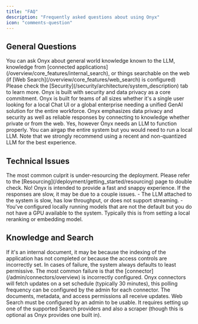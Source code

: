 ```yaml
---
title: "FAQ"
description: "Frequently asked questions about using Onyx"
icon: "comments-question"
---
```


## General Questions

<AccordionGroup>
  <Accordion title="What kind of questions can I ask Onyx?">
    You can ask Onyx about general world knowledge known to the LLM,
    knowledge from [connected applications](/overview/core_features/internal_search),
    or things searchable on the web (if [Web Search](/overview/core_features/web_search) is configured)
  </Accordion>

  <Accordion title="How is my private data being processed?">
    Please check the [Security](/security/architecture/system_description) tab to learn more.
    Onyx is built with security and data privacy as a core commitment.
  </Accordion>

  <Accordion title="How do I know if Onyx is right for me?">
    Onyx is built for teams of all sizes whether it's a single user looking for a local Chat UI or a global enterprise
    needing a unified GenAI solution for the entire workforce.
    Onyx emphasizes data privacy and security as well as reliable responses by connecting to knowledge whether private
    or from the web.
  </Accordion>

  <Accordion title="Can I run Onyx offline?">
   Yes, however Onyx needs an LLM to function properly.
   You can airgap the entire system but you would need to run a local LLM.
   Note that we strongly recommend using a recent and non-quantized LLM for the best experience.
  </Accordion>
</AccordionGroup>


## Technical Issues

<AccordionGroup>
  <Accordion title="Why is my Onyx deployment not coming up?">
    The most common culprit is under-resourcing the deployment.
    Please refer to the [Resourcing](/deployment/getting_started/resourcing) page to double check.
  </Accordion>

  <Accordion title="Responses are really slow, is this expected?">
    No! Onyx is intended to provide a fast and snappy experience. If the responses are slow,
    it may be due to a couple issues.
    - The LLM attached to the system is slow, has low throughput, or does not support streaming.
    - You've configured locally running models that are not the default but you do not have a GPU available to the
      system. Typically this is from setting a local reranking or embedding model.
  </Accordion>
</AccordionGroup>


## Knowledge and Search

<AccordionGroup>
  <Accordion title="Why can't Onyx find information that I know exists?">
    If it's an internal document,
    it may be because the indexing of the application has not completed or because the access controls are incorrectly
    set. In cases of failure, the system always defaults to least permissive.
    The most common failure is that the [connector](/admin/connectors/overview) is incorrectly configured.
  </Accordion>

  <Accordion title="Does Onyx keep its knowledge up to date?">
    Onyx connectors will fetch updates on a set schedule (typically 30 minutes),
    this polling frequency can be configured by the admin for each connector. The documents, metadata,
    and access permissions all receive updates.
  </Accordion>

  <Accordion title="Why is Onyx refusing to search the internet?">
    Web Search must be configured by an admin to be usable.
    It requires setting up one of the supported Search providers and also a scraper (though this is optional as Onyx
    provides one built in).
  </Accordion>
</AccordionGroup>
